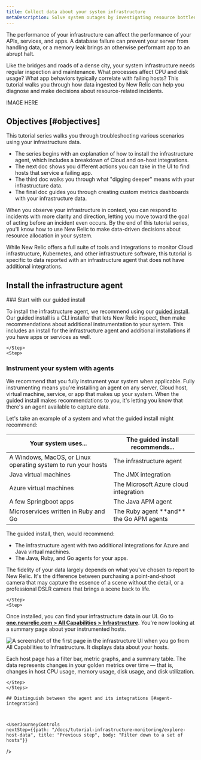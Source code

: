 ```yaml
---
title: Collect data about your system infrastructure
metaDescription: Solve system outages by investigating resource bottlenecks across your system infrastructure. 
---
```


The performance of your infrastructure can affect the performance of your APIs, services, and apps. A database failure can prevent your server from handling data, or a memory leak brings an otherwise performant app to an abrupt halt. 

Like the bridges and roads of a dense city, your system infrastructure needs regular inspection and maintenance. What processes affect CPU and disk usage? What app behaviors typically correlate with failing hosts? This tutorial walks you through how data ingested by New Relic can help you diagnose and make decisions about resource-related incidents.

IMAGE HERE

## Objectives [#objectives]

This tutorial series walks you through troubleshooting various scenarios using your infrastructure data. 

* The series begins with an explanation of how to install the infrastructure agent, which includes a breakdown of Cloud and on-host integrations. 
* The next doc shows you different actions you can take in the UI to find hosts that service a failing app.
* The third doc walks you through what "digging deeper" means with your infrastructure data.
* The final doc guides you through creating custom metrics dashboards with your infrastructure data.

When you observe your infrastructure in context, you can respond to incidents with more clarity and direction, letting you move toward the goal of acting before an incident even occurs. By the end of this tutorial series, you'll know how to use New Relic to make data-driven decisions about resource allocation in your system.

<Callout variant="important">
While New Relic offers a full suite of tools and integrations to monitor Cloud infrastructure, Kubernetes, and other infrastructure software, this tutorial is specific to data reported with an infrastructure agent that does not have additional integrations.
</Callout>

## Install the infrastructure agent  

<Steps>
<Step>
    ### Start with our guided install  

To install the infrastructure agent, we recommend using our [guided install](https://one.newrelic.com/nr1-core?state=a36f15a1-c5ce-528c-2ec2-8bcaacc40c03). Our guided install is a CLI installer that lets New Relic inspect, then make recommendations about additional instrumentation to your system. This includes an install for the infrastructure agent and additional installations if you have apps or services as well. 
        
    </Step>
    <Step>

### Instrument your system with agents

We recommend that you fully instrument your system when applicable. Fully instrumenting means you're installing an agent on any server, Cloud host, virtual machine, service, or app that makes up your system. When the guided install makes recommendations to you, it's letting you know that there's an agent available to capture data. 

Let's take an example of a system and what the guided install might recommend:

<table>
    <thead>
        <tr>
            <th>
                Your system uses...
            </th>
            <th>
                The guided install recommends...
            </th>
        </tr>
    </thead>
    <tbody>
        <tr>
            <td>
                A Windows, MacOS, or Linux operating system to run your hosts
            </td>
            <td>
                The infrastructure agent
            </td>
        </tr>
                <tr>
            <td>
                Java virtual machines 
            </td>
            <td>
                The JMX integration
            </td>
        </tr>
        <tr>
            <td>
                Azure virtual machines  
            </td>
            <td>
                The Microsoft Azure cloud integration 
            </td>
        </tr>
        <tr>
            <td>
                A few Springboot apps
            </td>
            <td>
                The Java APM agent 
            </td>
        </tr>
        <tr>
            <td>
                Microservices written in Ruby and Go
            </td>
            <td>
                The Ruby agent **and** the Go APM agents
            </td>
        </tr>
    </tbody>
</table>

The guided install, then, would recommend:

* The infrastructure agent with two additional integrations for Azure and Java virtual machines.
* The Java, Ruby, and Go agents for your apps.

The fidelity of your data largely depends on what you've chosen to report to New Relic. It's the difference between purchasing a point-and-shoot camera that may capture the essence of a scene without the detail, or a professional DSLR camera that brings a scene back to life. 

    </Step>
    <Step>

Once installed, you can find your infrastructure data in our UI. Go to **[one.newrelic.com > All Capabilities > Infrastructure](https://one.newrelic.com/infra/infrastructure/hosts)**. You're now looking at a summary page about your instrumented hosts. 

<img
    title="Infrastructure UI hosts summary page"
    alt="A screenshot of the first page in the infrastructure UI when you go from All Capabilities to Infrastructure. It displays data about your hosts."
    src={hostSummaryPage}
/>

Each host page has a filter bar, metric graphs, and a summary table. The data represents changes in your golden metrics over time — that is, changes in host CPU usage, memory usage, disk usage, and disk utilization. 

    </Step>
    </Steps>

    ## Distinguish between the agent and its integrations [#agent-integration]

    

    <UserJourneyControls
    nextStep={{path: "/docs/tutorial-infrastructure-monitoring/explore-host-data", title: "Previous step", body: "Filter down to a set of hosts"}}
/>